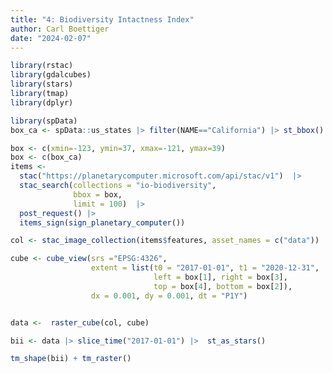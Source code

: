```yaml
---
title: "4: Biodiversity Intactness Index"
author: Carl Boettiger
date: "2024-02-07"
---
```


```r
library(rstac)
library(gdalcubes)
library(stars)
library(tmap)
library(dplyr)

```

```r
library(spData)
box_ca <- spData::us_states |> filter(NAME=="California") |> st_bbox()
```


```r
box <- c(xmin=-123, ymin=37, xmax=-121, ymax=39) 
box <- c(box_ca)
items <-  
  stac("https://planetarycomputer.microsoft.com/api/stac/v1")  |>
  stac_search(collections = "io-biodiversity",
              bbox = box,
              limit = 100)  |>
  post_request() |>
  items_sign(sign_planetary_computer())

```




```r
col <- stac_image_collection(items$features, asset_names = c("data"))

cube <- cube_view(srs ="EPSG:4326",
                  extent = list(t0 = "2017-01-01", t1 = "2020-12-31",
                                left = box[1], right = box[3],
                                top = box[4], bottom = box[2]),
                  dx = 0.001, dy = 0.001, dt = "P1Y")


data <-  raster_cube(col, cube)
```






```r
bii <- data |> slice_time("2017-01-01") |>  st_as_stars()

tm_shape(bii) + tm_raster()
```

